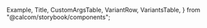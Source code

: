 
  Example,
  Title,
  CustomArgsTable,
  VariantRow,
  VariantsTable,
} from "@calcom/storybook/components";


<Meta title="UI/Form/ColorPicker" component={ColorPicker} />

<Title title="ColorPicker" suffix="Brief" subtitle="Version 1.0 — Last Update: 16 Aug 2023" />

## Definitions

`Color Picker` is used to select custom hex colors for from a range of values.

## Structure

The `Color Picker` takes in several props

<CustomArgsTable of={ColorPicker} />

## Default:

<Example title="Default">
  <ColorPicker defaultValue="#000000" />
</Example>

## ColorPicker Story

<Canvas>
  <Story
    name="Default"
    args={{
      defaultValue: "#21aef3",
      onChange: (value) => {
        console.debug(value);
      },
      resetDefaultValue: "#000000",
      className: "w-[200px]",
      popoverAlign: "start",
    }}
    argTypes={{
      defaultValue: {
        control: {
          type: "text",
        },
      },
      resetDefaultValue: {
        control: {
          type: "text",
        },
      },
      popoverAlign: {
        control: {
          type: "inline-radio",
          options: ["center", "start", "end"],
        },
      },
    }}>
    {({ defaultValue, onChange, resetDefaultValue, className, popoverAlign }) => (
      <VariantsTable titles={["Default"]} columnMinWidth={150}>
        <VariantRow>
          <Tooltip content="color picker">
            <ColorPicker
              defaultValue={defaultValue}
              onChange={onChange}
              resetDefaultValue={resetDefaultValue}
              className={className}
              popoverAlign={popoverAlign}
            />
          </Tooltip>
        </VariantRow>
      </VariantsTable>
    )}
  </Story>
</Canvas>
